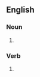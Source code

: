 ==English==

===Noun===
{{head|en|noun form}}

# {{plural of|en|imperfect}}

===Verb===
{{head|en|verb form}}

# {{en-third-person singular of|imperfect}}